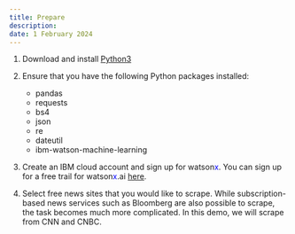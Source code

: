 ```yaml
---
title: Prepare
description:
date: 1 February 2024
---
```


1. Download and install [Python3](https://www.python.org/downloads/)


2. Ensure that you have the following Python packages installed:
    * pandas
    * requests
    * bs4
    * json
    * re
    * dateutil
    * ibm-watson-machine-learning


3. Create an IBM cloud account and sign up for watson<span style="color:blue">x</span>. You can sign up for a free trail for watson<span style="color:blue">x</span>.ai [here](https://www.ibm.com/products/watsonx-ai/info/trial).


4. Select free news sites that you would like to scrape. While subscription-based news services such as Bloomberg are also possible to scrape, the task becomes much more complicated. In this demo, we will scrape from CNN and CNBC.
